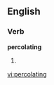 ==English==

===Verb===
'''percolating'''

# {{present participle of|[[percolate]]}}

[[vi:percolating]]